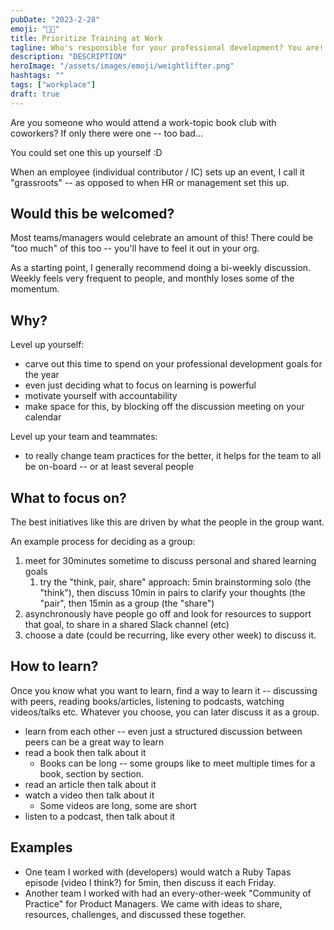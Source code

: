```yaml
---
pubDate: "2023-2-28"
emoji: "🏋🏻"
title: Prioritize Training at Work
tagline: Who's responsible for your professional development? You are!
description: "DESCRIPTION"
heroImage: "/assets/images/emoji/weightlifter.png"
hashtags: ""
tags: ["workplace"]
draft: true
---
```


Are you someone who would attend a work-topic book club with coworkers? If only there were one -- too bad...

You could set one this up yourself :D

When an employee (individual contributor / IC) sets up an event, I call it "grassroots" -- as opposed to when HR or management set this up.

## Would this be welcomed?

Most teams/managers would celebrate an amount of this! There could be "too much" of this too -- you'll have to feel it out in your org.

As a starting point, I generally recommend doing a bi-weekly discussion. Weekly feels very frequent to people, and monthly loses some of the momentum.

## Why?

Level up yourself:

- carve out this time to spend on your professional development goals for the year
- even just deciding what to focus on learning is powerful
- motivate yourself with accountability
- make space for this, by blocking off the discussion meeting on your calendar

Level up your team and teammates:

- to really change team practices for the better, it helps for the team to all be on-board -- or at least several people

## What to focus on?

The best initiatives like this are driven by what the people in the group want.

An example process for deciding as a group:

1. meet for 30minutes sometime to discuss personal and shared learning goals
   1. try the "think, pair, share" approach: 5min brainstorming solo (the "think"), then discuss 10min in pairs to clarify your thoughts (the "pair", then 15min as a group (the "share")
2. asynchronously have people go off and look for resources to support that goal, to share in a shared Slack channel (etc)
3. choose a date (could be recurring, like every other week) to discuss it.

## How to learn?

Once you know what you want to learn, find a way to learn it -- discussing with peers, reading books/articles, listening to podcasts, watching videos/talks etc. Whatever you choose, you can later discuss it as a group.

- learn from each other -- even just a structured discussion between peers can be a great way to learn
- read a book then talk about it
  - Books can be long -- some groups like to meet multiple times for a book, section by section.
- read an article then talk about it
- watch a video then talk about it
  - Some videos are long, some are short
- listen to a podcast, then talk about it

## Examples

- One team I worked with (developers) would watch a Ruby Tapas episode (video I think?) for 5min, then discuss it each Friday.
- Another team I worked with had an every-other-week "Community of Practice" for Product Managers. We came with ideas to share, resources, challenges, and discussed these together.
